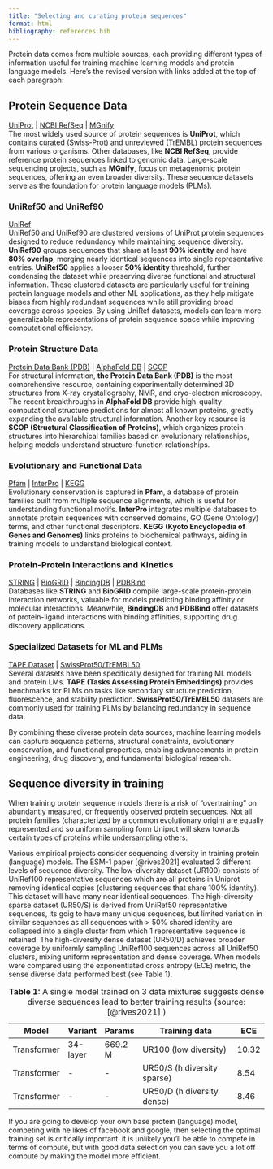 ```yaml
---
title: "Selecting and curating protein sequences"
format: html
bibliography: references.bib
---
```


Protein data comes from multiple sources, each providing different types of information useful for training machine learning models and protein language models. Here’s the revised version with links added at the top of each paragraph:

## **Protein Sequence Data**

[UniProt](https://www.uniprot.org/) \| [NCBI RefSeq](https://www.ncbi.nlm.nih.gov/refseq/) \| [MGnify](https://www.ebi.ac.uk/metagenomics/)\
The most widely used source of protein sequences is **UniProt**, which contains curated (Swiss-Prot) and unreviewed (TrEMBL) protein sequences from various organisms. Other databases, like **NCBI RefSeq**, provide reference protein sequences linked to genomic data. Large-scale sequencing projects, such as **MGnify**, focus on metagenomic protein sequences, offering an even broader diversity. These sequence datasets serve as the foundation for protein language models (PLMs).

### **UniRef50 and UniRef90**

[UniRef](https://www.uniprot.org/help/uniref)\
UniRef50 and UniRef90 are clustered versions of UniProt protein sequences designed to reduce redundancy while maintaining sequence diversity. **UniRef90** groups sequences that share at least **90% identity** and have **80% overlap**, merging nearly identical sequences into single representative entries. **UniRef50** applies a looser **50% identity** threshold, further condensing the dataset while preserving diverse functional and structural information. These clustered datasets are particularly useful for training protein language models and other ML applications, as they help mitigate biases from highly redundant sequences while still providing broad coverage across species. By using UniRef datasets, models can learn more generalizable representations of protein sequence space while improving computational efficiency.

### **Protein Structure Data**

[Protein Data Bank (PDB)](https://www.rcsb.org/) \| [AlphaFold DB](https://www.alphafold.ebi.ac.uk/) \| [SCOP](http://scop.mrc-lmb.cam.ac.uk/scop/)\
For structural information, **the Protein Data Bank (PDB)** is the most comprehensive resource, containing experimentally determined 3D structures from X-ray crystallography, NMR, and cryo-electron microscopy. The recent breakthroughs in **AlphaFold DB** provide high-quality computational structure predictions for almost all known proteins, greatly expanding the available structural information. Another key resource is **SCOP (Structural Classification of Proteins)**, which organizes protein structures into hierarchical families based on evolutionary relationships, helping models understand structure-function relationships.

### **Evolutionary and Functional Data**

[Pfam](https://pfam.xfam.org/) \| [InterPro](https://www.ebi.ac.uk/interpro/) \| [KEGG](https://www.genome.jp/kegg/)\
Evolutionary conservation is captured in **Pfam**, a database of protein families built from multiple sequence alignments, which is useful for understanding functional motifs. **InterPro** integrates multiple databases to annotate protein sequences with conserved domains, GO (Gene Ontology) terms, and other functional descriptors. **KEGG (Kyoto Encyclopedia of Genes and Genomes)** links proteins to biochemical pathways, aiding in training models to understand biological context.

### **Protein-Protein Interactions and Kinetics**

[STRING](https://string-db.org/) \| [BioGRID](https://thebiogrid.org/) \| [BindingDB](https://www.bindingdb.org/) \| [PDBBind](http://www.pdbbind.org.cn/)\
Databases like **STRING** and **BioGRID** compile large-scale protein-protein interaction networks, valuable for models predicting binding affinity or molecular interactions. Meanwhile, **BindingDB** and **PDBBind** offer datasets of protein-ligand interactions with binding affinities, supporting drug discovery applications.

### **Specialized Datasets for ML and PLMs**

[TAPE Dataset](https://github.com/songlab-cal/tape) \| [SwissProt50/TrEMBL50](https://www.uniprot.org/)\
Several datasets have been specifically designed for training ML models and protein LMs. **TAPE (Tasks Assessing Protein Embeddings)** provides benchmarks for PLMs on tasks like secondary structure prediction, fluorescence, and stability prediction. **SwissProt50/TrEMBL50** datasets are commonly used for training PLMs by balancing redundancy in sequence data.

By combining these diverse protein data sources, machine learning models can capture sequence patterns, structural constraints, evolutionary conservation, and functional properties, enabling advancements in protein engineering, drug discovery, and fundamental biological research.

## Sequence diversity in training

When training protein sequence models there is a risk of "overtraining" on abundantly measured, or frequently observed protein sequences. Not all protein families (characterized by a common evolutionary origin) are equally represented and so uniform sampling form Uniprot will skew towards certain types of proteins while undersampling others.

Various empirical projects consider sequencing diversity in training protein (language) models. The ESM-1 paper [@rives2021] evaluated 3 different levels of sequence diversity. The low-diversity dataset (UR100) consists of UniRef100 representative sequences which are all proteins in Uniprot removing identical copies (clustering sequences that share 100% identity). This dataset will have many near identical sequences. The high-diversity sparse dataset (UR50/S) is derived from UniRef50 representative sequences, its goig to have many unique sequences, but limited variation in similar sequences as all sequences with \> 50% shared identity are collapsed into a single cluster from which 1 representative sequence is retained. The high-diversity dense dataset (UR50/D) achieves broader coverage by uniformly sampling UniRef100 sequences across all UniRef50 clusters, mixing uniform representation and dense coverage. When models were compared using the exponentiated cross entropy (ECE) metric, the sense diverse data performed best (see Table 1).

| Model       | Variant  | Params  | Training data               | ECE   |
|-------------|----------|---------|-----------------------------|-------|
| Transformer | 34-layer | 669.2 M | UR100 (low diversity)       | 10.32 |
| Transformer | \-       | \-      | UR50/S (h diversity sparse) | 8.54  |
| Transformer | \-       | \-      | UR50/D (h diversity dense)  | 8.46  |

: **Table 1:** A single model trained on 3 data mixtures suggests dense diverse sequences lead to better training results (source: [@rives2021] )

If you are going to develop your own base protein (language) model, competing with he likes of facebook and google, then selecting the optimal training set is critically important. it is unlikely you'll be able to compete in terms of compute, but with good data selection you can save you a lot off compute by making the model more efficient.